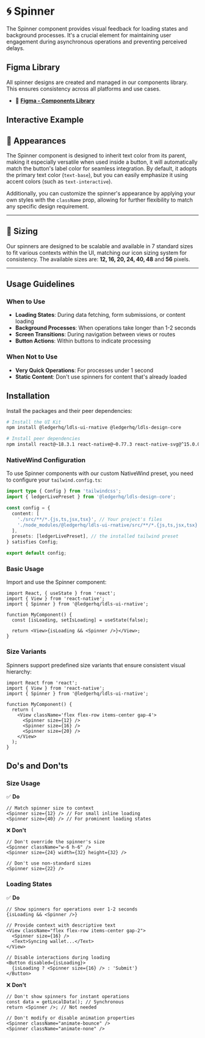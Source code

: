 
<Meta title='Communication/Spinner/Docs' of={SpinnerStories} />

# 🌀 Spinner

<CustomTabs>
  <Tab label="Overview">

The Spinner component provides visual feedback for loading states and background processes. It's a crucial element for maintaining user engagement during asynchronous operations and preventing perceived delays.

## Figma Library

All spinner designs are created and managed in our components library. This ensures consistency across all platforms and use cases.

- 🔗 **[Figma - Components Library](https://www.figma.com/design/JxaLVMTWirCpU0rsbZ30k7/2.-Components-Library?node-id=9023-3681&m=dev)**

## Interactive Example

<Canvas of={SpinnerStories.Base} />
<Controls of={SpinnerStories.Base} />

## 🎨 Appearances

The Spinner component is designed to inherit text color from its parent, making it especially versatile when used inside a button, it will automatically match the button's label color for seamless integration. By default, it adopts the primary text color (`text-base`), but you can easily emphasize it using accent colors (such as `text-interactive`).

Additionally, you can customize the spinner's appearance by applying your own styles with the `className` prop, allowing for further flexibility to match any specific design requirement.

---

## 📏 Sizing

Our spinners are designed to be scalable and available in 7 standard sizes to fit various contexts within the UI, matching our icon sizing system for consistency. The available sizes are: **12, 16, 20, 24, 40, 48** and **56** pixels.

<Canvas of={SpinnerStories.Sizes} />

---

## Usage Guidelines

### When to Use

- **Loading States**: During data fetching, form submissions, or content loading
- **Background Processes**: When operations take longer than 1-2 seconds
- **Screen Transitions**: During navigation between views or routes
- **Button Actions**: Within buttons to indicate processing

### When Not to Use

- **Very Quick Operations**: For processes under 1 second
- **Static Content**: Don't use spinners for content that's already loaded

</Tab>
<Tab label="Implementation">

## Installation

Install the packages and their peer dependencies:

```bash
# Install the UI Kit
npm install @ledgerhq/ldls-ui-rnative @ledgerhq/ldls-design-core

# Install peer dependencies
npm install react@~18.3.1 react-native@~0.77.3 react-native-svg@^15.0.0 nativewind@^4.1.23
```

### NativeWind Configuration

To use Spinner components with our custom NativeWind preset, you need to configure your `tailwind.config.ts`:

```typescript
import type { Config } from 'tailwindcss';
import { ledgerLivePreset } from '@ledgerhq/ldls-design-core';

const config = {
  content: [
    './src/**/*.{js,ts,jsx,tsx}', // Your project's files
    './node_modules/@ledgerhq/ldls-ui-rnative/src/**/*.{js,ts,jsx,tsx}', // Ledger UI Kit components
  ],
  presets: [ledgerLivePreset], // the installed tailwind preset
} satisfies Config;

export default config;
```

### Basic Usage

Import and use the Spinner component:

```tsx
import React, { useState } from 'react';
import { View } from 'react-native';
import { Spinner } from '@ledgerhq/ldls-ui-rnative';

function MyComponent() {
  const [isLoading, setIsLoading] = useState(false);

  return <View>{isLoading && <Spinner />}</View>;
}
```

### Size Variants

Spinners support predefined size variants that ensure consistent visual hierarchy:

```tsx
import React from 'react';
import { View } from 'react-native';
import { Spinner } from '@ledgerhq/ldls-ui-rnative';

function MyComponent() {
  return (
    <View className='flex flex-row items-center gap-4'>
      <Spinner size={12} />
      <Spinner size={16} />
      <Spinner size={20} />
    </View>
  );
}
```

## Do's and Don'ts

### Size Usage

✅ **Do**

```tsx
// Match spinner size to context
<Spinner size={12} /> // For small inline loading
<Spinner size={40} /> // For prominent loading states
```

❌ **Don't**

```tsx
// Don't override the spinner's size
<Spinner className="w-6 h-6" />
<Spinner size={24} width={32} height={32} />

// Don't use non-standard sizes
<Spinner size={22} />
```

### Loading States

✅ **Do**

```tsx
// Show spinners for operations over 1-2 seconds
{isLoading && <Spinner />}

// Provide context with descriptive text
<View className="flex flex-row items-center gap-2">
  <Spinner size={16} />
  <Text>Syncing wallet...</Text>
</View>

// Disable interactions during loading
<Button disabled={isLoading}>
  {isLoading ? <Spinner size={16} /> : 'Submit'}
</Button>
```

❌ **Don't**

```tsx
// Don't show spinners for instant operations
const data = getLocalData(); // Synchronous
return <Spinner />; // Not needed

// Don't modify or disable animation properties
<Spinner className="animate-bounce" />
<Spinner className="animate-none" />
```

</Tab>
</CustomTabs>
